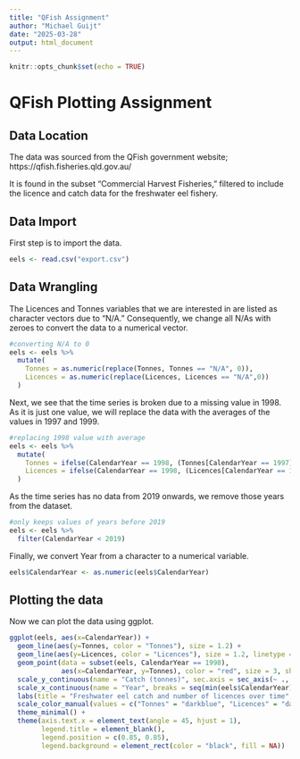 ```yaml
---
title: "QFish Assignment"
author: "Michael Guijt"
date: "2025-03-28"
output: html_document
---
```


```r
knitr::opts_chunk$set(echo = TRUE)
```

# QFish Plotting Assignment

## Data Location

The data was sourced from the QFish government website; https://qfish.fisheries.qld.gov.au/

It is found in the subset "Commercial Harvest Fisheries," filtered to include the licence and catch data for the freshwater eel fishery.

## Data Import

First step is to import the data.

```r
eels <- read.csv("export.csv")
```

## Data Wrangling

The Licences and Tonnes variables that we are interested in are listed as character vectors due to "N/A." Consequently, we change all N/As with zeroes to convert the data to a numerical vector.

```r
#converting N/A to 0
eels <- eels %>%
  mutate(
    Tonnes = as.numeric(replace(Tonnes, Tonnes == "N/A", 0)),
    Licences = as.numeric(replace(Licences, Licences == "N/A",0))
  )
```

Next, we see that the time series is broken due to a missing value in 1998. As it is just one value, we will replace the data with the averages of the values in 1997 and 1999. 

```r
#replacing 1998 value with average
eels <- eels %>%
  mutate(
    Tonnes = ifelse(CalendarYear == 1998, (Tonnes[CalendarYear == 1997] + Tonnes[CalendarYear == 1999]) / 2, Tonnes),
    Licences = ifelse(CalendarYear == 1998, (Licences[CalendarYear == 1997] + Licences[CalendarYear == 1999]) / 2, Licences)
  )
```

As the time series has no data from 2019 onwards, we remove those years from the dataset.

```r
#only keeps values of years before 2019
eels <- eels %>%
  filter(CalendarYear < 2019)
```

Finally, we convert Year from a character to a numerical variable.

```r
eels$CalendarYear <- as.numeric(eels$CalendarYear)
```


## Plotting the data

Now we can plot the data using ggplot.

```r
ggplot(eels, aes(x=CalendarYear)) +
  geom_line(aes(y=Tonnes, color = "Tonnes"), size = 1.2) +
  geom_line(aes(y=Licences, color = "Licences"), size = 1.2, linetype = "dashed") +
  geom_point(data = subset(eels, CalendarYear == 1998),
             aes(x=CalendarYear, y=Tonnes), color = "red", size = 3, shape = 16, stroke = 1.2) +
  scale_y_continuous(name = "Catch (tonnes)", sec.axis = sec_axis(~ ., name = "Number of licences")) +
  scale_x_continuous(name = "Year", breaks = seq(min(eels$CalendarYear), max(eels$CalendarYear), 2)) +
  labs(title = "Freshwater eel catch and number of licences over time", x = "Year") +
  scale_color_manual(values = c("Tonnes" = "darkblue", "Licences" = "darkred")) +
  theme_minimal() +
  theme(axis.text.x = element_text(angle = 45, hjust = 1),
        legend.title = element_blank(),
        legend.position = c(0.85, 0.85),
        legend.background = element_rect(color = "black", fill = NA))
```

